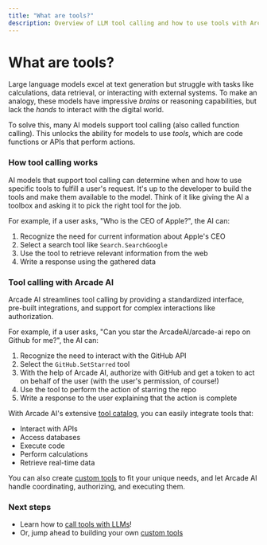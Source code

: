 ```yaml
---
title: "What are tools?"
description: Overview of LLM tool calling and how to use tools with Arcade AI
---
```


# What are tools?

Large language models excel at text generation but struggle with tasks like calculations, data retrieval, or interacting with external systems. To make an analogy, these models have impressive _brains_ or reasoning capabilities, but lack the _hands_ to interact with the digital world.

To solve this, many AI models support tool calling (also called function calling). This unlocks the ability for models to use _tools_, which are code functions or APIs that perform actions.

### How tool calling works

AI models that support tool calling can determine when and how to use specific tools to fulfill a user's request. It's up to the developer to build the tools and make them available to the model. Think of it like giving the AI a toolbox and asking it to pick the right tool for the job.

For example, if a user asks, "Who is the CEO of Apple?", the AI can:

1. Recognize the need for current information about Apple's CEO
2. Select a search tool like `Search.SearchGoogle`
3. Use the tool to retrieve relevant information from the web
4. Write a response using the gathered data

### Tool calling with Arcade AI

Arcade AI streamlines tool calling by providing a standardized interface, pre-built integrations, and support for complex interactions like authorization.

For example, if a user asks, "Can you star the ArcadeAI/arcade-ai repo on Github for me?", the AI can:

1. Recognize the need to interact with the GitHub API
2. Select the `GitHub.SetStarred` tool
3. With the help of Arcade AI, authorize with GitHub and get a token to act on behalf of the user (with the user's permission, of course!)
4. Use the tool to perform the action of starring the repo
5. Write a response to the user explaining that the action is complete

With Arcade AI's extensive [tool catalog](/integrations/toolkits), you can easily integrate tools that:

- Interact with APIs
- Access databases
- Execute code
- Perform calculations
- Retrieve real-time data

You can also create [custom tools](/home/build-tools/create-a-toolkit) to fit your unique needs, and let Arcade AI handle coordinating, authorizing, and executing them.

### Next steps

- Learn how to [call tools with LLMs](use-tools/call-tools-with-llms)!
- Or, jump ahead to building your own [custom tools](/home/build-tools/create-a-toolkit)
